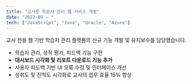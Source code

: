 ```yaml
---
title: "교사용 학습자 관리 웹 서비스 개발"
date: "2022-09 ~ " 
tech: ["JavaScript", "Java", "Oracle", "Azure"]
---
```


교사 전용 웹 기반 학습자 관리 플랫폼의 신규 기능 개발 및 유지보수를 담당했습니다.

- 학습자 관리, 성적 평가, 피드백 기능 구현
- **대시보드 시각화 및 리포트 다운로드 기능 추가**
- 사용자 피드백 기반 UI 오류 수정 및 인터페이스 개선
- 성취도 및 진척도 시각화로 교사의 업무 효율 15% 향상
